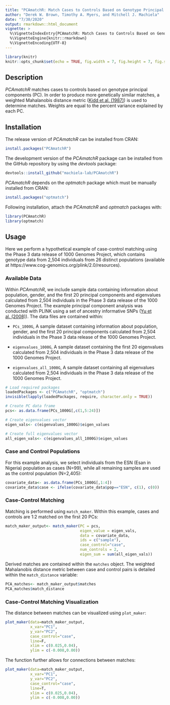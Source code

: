 ```yaml
---
title: "PCAmatchR: Match Cases to Controls Based on Genotype Principal Components"
author: "Derek W. Brown, Timothy A. Myers, and Mitchell J. Machiela"
date: "7/30/2020"
output: rmarkdown::html_document
vignette: >
  %\VignetteIndexEntry{PCAmatchR: Match Cases to Controls Based on Genotype Principal Components}
  %\VignetteEngine{knitr::rmarkdown}
  %\VignetteEncoding{UTF-8}
---
```


```r
library(knitr)
knitr::opts_chunk$set(echo = TRUE, fig.width = 7, fig.height = 7, fig.show = "hold")
```

## Description

*PCAmatchR* matches cases to controls based on genotype principal components (PC). In order to produce more genetically similar matches, a weighted Mahalanobis distance metric ([Kidd et al. (1987)](https://www.sciencedirect.com/science/article/abs/pii/0031320387900665)) is used to determine matches. Weights are equal to the percent variance explained by each PC.

## Installation
The release version of *PCAmatchR* can be installed from CRAN:
```r
install.packages("PCAmatchR")
```
The development version of the *PCAmatchR* package can be installed from the GitHub repository by using the *devtools* package:
```r
devtools::install_github("machiela-lab/PCAmatchR")
```
*PCAmatchR* depends on the *optmatch* package which must be manually installed from CRAN:
```r
install.packages("optmatch")
```

Following installation, attach the *PCAmatchR* and *optmatch* packages with:
```r
library(PCAmatchR)
library(optmatch)
```

## Usage
Here we perform a hypothetical example of case-control matching using the Phase 3 data release of 1000 Genomes Project, which contains genotype data from 2,504 individuals from 26 distinct populations (available at https://www.cog-genomics.org/plink/2.0/resources). 

### Available Data
Within *PCAmatchR*, we include sample data containing information about population, gender, and the first 20 principal components and eigenvalues calculated from 2,504 individuals in the Phase 3 data release of the 1000 Genomes Project. The example principal component analysis was conducted with PLINK using a set of ancestry informative SNPs ([Yu et al. (2008)](https://pubmed.ncbi.nlm.nih.gov/18596976/)). The data files are contained within: 

- `PCs_1000G`, A sample dataset containing information about population, gender, and the first 20 principal components calculated from 2,504 individuals in the Phase 3 data release of the 1000 Genomes Project.

- `eigenvalues_1000G`, A sample dataset containing the first 20 eigenvalues calculated from 2,504 individuals in the Phase 3 data release of the 1000 Genomes Project.

- `eigenvalues_all_1000G`, A sample dataset containing all eigenvalues calculated from 2,504 individuals in the Phase 3 data release of the 1000 Genomes Project.

```r
# Load required packages
loadedPackages <- c("PCAmatchR", "optmatch")
invisible(lapply(loadedPackages, require, character.only = TRUE))

# Create PC data frame
pcs<- as.data.frame(PCs_1000G[,c(1,5:24)])

# Create eigenvalues vector
eigen_vals<- c(eigenvalues_1000G)$eigen_values

# Create full eigenvalues vector
all_eigen_vals<- c(eigenvalues_all_1000G)$eigen_values
```

### Case and Control Populations
For this example analysis, we select individuals from the ESN (Esan in Nigeria) population as cases (N=99), while all remaining samples are used as the control population (N=2,405):
```r
covariate_data<- as.data.frame(PCs_1000G[,1:4])
covariate_data$case <- ifelse(covariate_data$pop=="ESN", c(1), c(0))
```

### Case-Control Matching
Matching is performed using `match_maker`. Within this example, cases and controls are 1:2 matched on the first 20 PCs: 
```r
match_maker_output<- match_maker(PC = pcs,
                                 eigen_value = eigen_vals,
                                 data = covariate_data,
                                 ids = c("sample"),
                                 case_control="case",
                                 num_controls = 2,
                                 eigen_sum = sum(all_eigen_vals))
```
Derived matches are contained within the `matches` object. The weighted Mahalanobis distance metric between case and control pairs is detailed within the `match_distance` variable:
```r
PCA_matches<- match_maker_output$matches
PCA_matches$match_distance
```

### Case-Control Matching Visualization
The distance between matches can be visualized using `plot_maker`: 
```r
plot_maker(data=match_maker_output,
           x_var="PC1",
           y_var="PC2",
           case_control="case",
           line=F,
           xlim = c(0.025,0.04),
           ylim = c(-0.008,0.00))
```

The function further allows for connections between matches:
```r
plot_maker(data=match_maker_output,
           x_var="PC1",
           y_var="PC2",
           case_control="case",
           line=T,
           xlim = c(0.025,0.04),
           ylim = c(-0.008,0.00))
```

